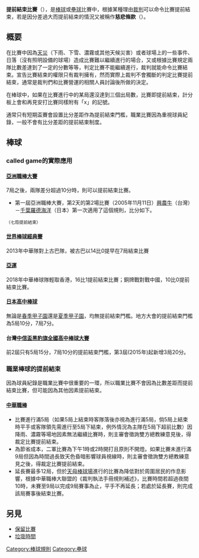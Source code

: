 '''提前結束比賽'''（{{lang-en|called game}}），是[[棒球|棒球]]或[[壘球|壘球]]比賽中，根據某種理由[[裁判_(體育)|裁判]]可以命令比賽提前結束，若是因分差過大而提前結束的情況又被稱作'''慈悲條款'''（{{lang-en|mercy rule}}）。

== 概要 ==
在比賽中因為[[天災|天災]]（下雨、下雪、濃霧或其他天候災害）或者球場上的一些事件、日落（沒有照明設備的球場）造成比賽難以繼續進行的場合，又或根據比賽規定兩隊比數差達到了一定的分數等等，判定比賽不能繼續進行，裁判就能命令比賽結束。宣告比賽結束的權限只有裁判擁有，然而實際上裁判不會獨斷的判定比賽提前結束，通常是裁判們和比賽營運的相關人員討論後所做的決定。

在棒球中，如果在比賽進行中的某局還沒達到三個出局數，比賽即提前結束，計分板上會和再見安打比賽同樣附有「x」的記號。

通常只有短期盃賽會設置比分差距作為提前結束門檻，職業比賽因為重視球員紀錄，一般不會有比分差距的提前結束制度。

== 棒球 ==
===called game的實際應用===
====[[亞洲職棒大賽|亞洲職棒大賽]]====
7局之後，兩隊差分超過10分時，則可以提前結束比賽。
*第一屆亞洲職棒大賽，第2天的第2場比賽（2005年11月11日）[[興農牛|興農牛]]（台灣）－[[千葉羅德海洋|千葉羅德海洋]]（日本）第一次適用了這個規則，比分如下。

{{棒球比賽9局記分板
| 先攻='''[[千葉羅德海洋|千葉羅德海洋]]'''
| R1=1 | R2=2 | R3=0 | R4=0 | R5=3 | R6=1 | R7=5 | R8=x | R9=x | RR=12 | RH=10 | RE=0
| 後攻=<!-- 注释出：[[File:CPBL_logo.svg|30px]] --> [[興農牛|興農牛]]
| H1=0 | H2=0 | H3=0 | H4=0 | H5=0 | H6=1 | H7=0 | H8=x | H9=x | HR=1 | HH=4 | HE=2
}}
<small>（七局提前結束）</small>

====[[世界棒球經典賽|世界棒球經典賽]]====
2013年中華隊對上古巴隊，被古巴以14比0提早在7局結束比賽
====[[亞運|亞運]]====
2018年中華棒球隊輕取香港，16比1提前結束比賽；銅牌戰對戰中國，10比0提前結束比賽。

====[[日本高中棒球|日本高中棒球]]====

無論是[[春季甲子園|春季甲子園]]還是[[夏季甲子園|夏季甲子園]]，均無提前結束門檻。地方大會的提前結束門檻為5局10分，7局7分。

====台灣[[中信盃黑豹旗全國高中棒球大賽|中信盃黑豹旗全國高中棒球大賽]]====

前2屆只有5局15分，7局10分的提前結束門檻，第3屆(2015年)起新增3局20分。

===職業棒球的提前結束===

因為球員紀錄是職業比賽中很重要的一環，所以職業比賽不會因為比數差距而提前結束比賽，但可能因為其他因素提前結束。

====[[中華職棒|中華職棒]]====

*比賽進行滿5局（如果5局上結束時客隊落後亦視為進行滿5局，倘5局上結束時平手或客隊領先需進行至5局下結束，例外情況為主隊在5局下超前比數）因降雨、濃霧等場地因素無法繼續比賽時，則主審會徵詢雙方總教練意見後，得裁定比賽提前結束。
*為節省成本，二軍比賽為下午1時或2時開打且原則不開燈。如果比賽未進行滿9局但因為時間過長致天色昏暗影響球員視線時，則主審會徵詢雙方總教練意見之後，得裁定比賽提前結束。
*延長賽最多12局，但於[[天母棒球場|天母棒球場]]進行的比賽為降低對於周圍居民的作息影響，根據中華職棒大聯盟的《裁判執法手冊規則補述》，比賽時間若超過夜間10時，未賽至9局以完成9局賽事為止，平手不再延長；若處於延長賽，則完成該局賽事後結束比賽。

==另見==
*[[保留比賽|保留比賽]]
*[[垃圾時間|垃圾時間]]

[[Category:棒球規則|Category:棒球規則]]
[[Category:壘球|Category:壘球]]